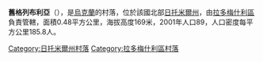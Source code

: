 {{coord|50|38|38|N|29|4|36|E|scale:30000|display=title}}

'''舊格列布利亞'''（{{lang-uk|Стара Гребля}}），是[[烏克蘭|烏克蘭]]的村落，位於該國北部[[日托米爾州|日托米爾州]]，由[[拉多梅什利區|拉多梅什利區]]負責管轄，面積0.48平方公里，海拔高度169米，2001年人口89，人口密度每平方公里185.8人。

{{DEFAULTSORT:Стара Гребля}}
[[Category:日托米爾州村落|Category:日托米爾州村落]]
[[Category:拉多梅什利區村落|Category:拉多梅什利區村落]]


{{Zhytomyr-geo-stub}}